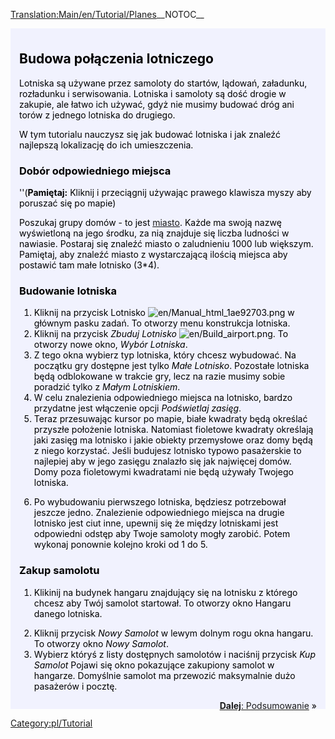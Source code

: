 [[Translation:Main/en/Tutorial/Planes]]{{en/-}}__NOTOC__
{{en/Tabs|5|4
|Tutorial/Pl|1. Zaczynamy<!--
-->|Tutorial/Autobusy/Pl|2. Autobusy<!--
-->|Tutorial/Pociagi/Pl|3. Pociągi<!--
-->|Tutorial/Samoloty/Pl|4. Samoloty<!--
-->|Tutorial/Podsumowanie/Pl|5. Podsumowanie}}
<div style="padding:.5em 1em 1em 1em; border-top:none; background-color:#f1f2fe; color:#000;">
{{pl/Tutorial}}
==Budowa połączenia lotniczego==
Lotniska są używane przez samoloty do startów, lądowań, załadunku, rozładunku i serwisowania. Lotniska i samoloty są dość drogie w zakupie, ale łatwo ich używać, gdyż nie musimy budować dróg ani torów z jednego lotniska do drugiego.

W tym tutorialu nauczysz się jak budować lotniska i jak znaleźć najlepszą lokalizację do ich umieszczenia.
{{en/Phototable|[[File:en/airport s.png]]|Małe Lotnisko (3*4)|none}}

===Dobór odpowiedniego miejsca===
''('''Pamiętaj:''' Kliknij i przeciągnij używając prawego klawisza myszy aby poruszać się po mapie)

Poszukaj grupy domów - to jest [[Main/en/town|miasto]]. Każde ma swoją nazwę wyświetloną na jego środku, za nią znajduje się liczba ludności w nawiasie. Postaraj się znaleźć miasto o zaludnieniu 1000 lub większym. Pamiętaj, aby znaleźć miasto z wystarczającą ilością miejsca aby postawić tam małe lotnisko (3*4).

===Budowanie lotniska===
#Kliknij na przycisk Lotnisko [[File:en/Manual html 1ae92703.png]] w głównym pasku zadań. To otworzy menu konstrukcja lotniska.
#Kliknij na przycisk ''Zbuduj Lotnisko'' [[File:en/Build airport.png]]. To otworzy nowe okno, ''Wybór Lotniska''.
#Z tego okna wybierz typ lotniska, który chcesz wybudować. Na początku gry dostępne jest tylko ''Małe Lotnisko''. Pozostałe lotniska będą odblokowane w trakcie gry, lecz na razie musimy sobie poradzić tylko z ''Małym Lotniskiem''.
#W celu znalezienia odpowiedniego miejsca na lotnisko, bardzo przydatne jest włączenie opcji ''Podświetlaj zasięg''.
#Teraz przesuwając kursor po mapie, białe kwadraty będą określać przyszłe położenie  lotniska. Natomiast fioletowe kwadraty określają jaki zasięg ma lotnisko i jakie obiekty przemysłowe oraz domy będą z niego korzystać. Jeśli budujesz lotnisko typowo pasażerskie to najlepiej aby w jego zasięgu znalazło się jak najwięcej domów. Domy poza fioletowymi kwadratami nie będą używały Twojego lotniska.
{{en/Phototable|[[File:pl/Build-airport-3.png|400px]]|Dogodna lokalizacja lotniska.|none|6=:}}
<ol start="6">
<li>Po wybudowaniu pierwszego lotniska, będziesz potrzebował jeszcze jedno. Znalezienie odpowiedniego miejsca na drugie lotnisko jest ciut inne, upewnij się że między lotniskami jest odpowiedni odstęp aby Twoje samoloty mogły zarobić. Potem wykonaj ponownie kolejno kroki od 1 do 5.
</ol>

===Zakup samolotu===
#Klikinij na budynek hangaru znajdujący się na lotnisku z którego chcesz aby Twój samolot startował. To otworzy okno Hangaru danego lotniska. 
{{en/Phototable|[[File:pl/Step1aircraft.png|550px]]|Okno hangaru lotniska.|none|6=:}}
<ol start="2">
<li>Kliknij przycisk ''Nowy Samolot'' w lewym dolnym rogu okna hangaru. To otworzy okno ''Nowy Samolot''. 
<li>Wybierz któryś z listy dostępnych samolotów i naciśnij przycisk ''Kup Samolot'' Pojawi się okno pokazujące zakupiony samolot w hangarze. Domyślnie samolot ma przewozić maksymalnie dużo pasażerów i pocztę.
</ol>
<span style="float: right">[[Main/pl/Tutorial/Podsumowanie|'''Dalej''': Podsumowanie]] &raquo;</span>
</div>
[[Category:pl/Tutorial]]